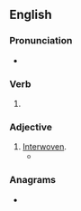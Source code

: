 ==English==

===Pronunciation===
* {{rhymes|en|æʃt}}

===Verb===
{{head|en|verb form}}

# {{en-past of|plash}}

===Adjective===
{{en-adj}}

# [[interwoven|Interwoven]].
#* {{quote-book|1=en|year=1891|author={{w|Thomas Hardy}}|title={{w|Tess of the d'Urbervilles}}|publisher=James R. Osgood, McIlvaine and Co.|location=London|volume=1|page=|passage=Behind him the hills are open, the sun blazes down upon fields so large as to give an unenclosed character to the landscape, the lanes are white, the hedges low and '''plashed''', the atmosphere colourless.}}

===Anagrams===
* {{anagrams|en|a=adehlps|L-shaped|shelpad}}